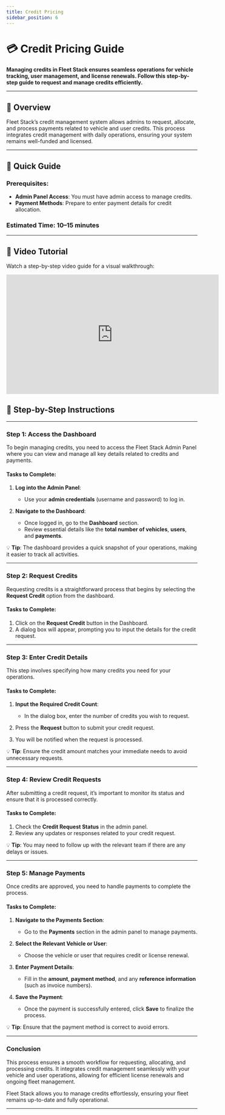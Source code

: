```yaml
---
title: Credit Pricing
sidebar_position: 6
---
```


# 💳 Credit Pricing Guide

**Managing credits in Fleet Stack ensures seamless operations for vehicle tracking, user management, and license renewals. Follow this step-by-step guide to request and manage credits efficiently.**

---

## 📘 Overview

Fleet Stack’s credit management system allows admins to request, allocate, and process payments related to vehicle and user credits. This process integrates credit management with daily operations, ensuring your system remains well-funded and licensed.

---

## 🚀 Quick Guide

### Prerequisites:

- **Admin Panel Access**: You must have admin access to manage credits.
- **Payment Methods**: Prepare to enter payment details for credit allocation.

### Estimated Time: 10–15 minutes

---

## 🎥 Video Tutorial

Watch a step-by-step video guide for a visual walkthrough:

<div style={{ display: 'flex', justifyContent: 'center', marginTop: '20px' }}>
  <iframe
    width="560"
    height="315"
    src="https://www.youtube.com/embed/tbyzfMJagno?si=oqSq2qw_xzFoNB7A"
    title="Credit Pricing Tutorial"
    frameBorder="0"
    allow="accelerometer; autoplay; clipboard-write; encrypted-media; gyroscope; picture-in-picture"
    allowFullScreen
  ></iframe>
</div>

## 📂 Step-by-Step Instructions

---

### **Step 1: Access the Dashboard**

To begin managing credits, you need to access the Fleet Stack Admin Panel where you can view and manage all key details related to credits and payments.

#### Tasks to Complete:

1. **Log into the Admin Panel**:

   - Use your **admin credentials** (username and password) to log in.

2. **Navigate to the Dashboard**:
   - Once logged in, go to the **Dashboard** section.
   - Review essential details like the **total number of vehicles**, **users**, and **payments**.

💡 **Tip**: The dashboard provides a quick snapshot of your operations, making it easier to track all activities.

---

### **Step 2: Request Credits**

Requesting credits is a straightforward process that begins by selecting the **Request Credit** option from the dashboard.

#### Tasks to Complete:

1. Click on the **Request Credit** button in the Dashboard.
2. A dialog box will appear, prompting you to input the details for the credit request.

---

### **Step 3: Enter Credit Details**

This step involves specifying how many credits you need for your operations.

#### Tasks to Complete:

1. **Input the Required Credit Count**:

   - In the dialog box, enter the number of credits you wish to request.

2. Press the **Request** button to submit your credit request.
3. You will be notified when the request is processed.

💡 **Tip**: Ensure the credit amount matches your immediate needs to avoid unnecessary requests.

---

### **Step 4: Review Credit Requests**

After submitting a credit request, it’s important to monitor its status and ensure that it is processed correctly.

#### Tasks to Complete:

1. Check the **Credit Request Status** in the admin panel.
2. Review any updates or responses related to your credit request.

💡 **Tip**: You may need to follow up with the relevant team if there are any delays or issues.

---

### **Step 5: Manage Payments**

Once credits are approved, you need to handle payments to complete the process.

#### Tasks to Complete:

1. **Navigate to the Payments Section**:

   - Go to the **Payments** section in the admin panel to manage payments.

2. **Select the Relevant Vehicle or User**:

   - Choose the vehicle or user that requires credit or license renewal.

3. **Enter Payment Details**:

   - Fill in the **amount**, **payment method**, and any **reference information** (such as invoice numbers).

4. **Save the Payment**:
   - Once the payment is successfully entered, click **Save** to finalize the process.

💡 **Tip**: Ensure that the payment method is correct to avoid errors.

---

### **Conclusion**

This process ensures a smooth workflow for requesting, allocating, and processing credits. It integrates credit management seamlessly with your vehicle and user operations, allowing for efficient license renewals and ongoing fleet management.

Fleet Stack allows you to manage credits effortlessly, ensuring your fleet remains up-to-date and fully operational.

---
